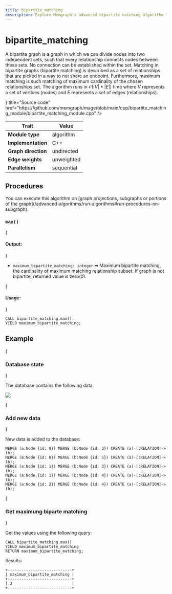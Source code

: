 ```yaml
---
title: bipartite_matching
description: Explore Memgraph's advanced bipartite matching algorithm to enhance your graph analysis capabilities. Get started with our documentation on the potential of advanced computation.
---
```



# bipartite_matching

A bipartite graph is a graph in which we can divide nodes into two independent
sets, such that every relationship connects nodes between these sets. No
connection can be established within the set. Matching in bipartite graphs
(bipartite matching) is described as a set of relationships that are picked in a
way to not share an endpoint. Furthermore, maximum matching is such matching of
maximum cardinality of the chosen relationships set. The algorithm runs in
$\mathcal{O}(|V|*|E|)$ time where $V$ represents a set of vertices (nodes) and $E$ represents a
set of edges (relationships).

<Cards>
  <Card
    icon={<GitHub />}
    title="Source code"
    href="https://github.com/memgraph/mage/blob/main/cpp/bipartite_matching_module/bipartite_matching_module.cpp"
  />
</Cards>

| Trait               | Value      |
| ------------------- | ---------- |
| **Module type**     | algorithm  |
| **Implementation**  | C++        |
| **Graph direction** | undirected |
| **Edge weights**    | unweighted |
| **Parallelism**     | sequential |

## Procedures

<Callout type="info">
You can execute this algorithm on [graph projections, subgraphs or portions of the graph](/advanced-algorithms/run-algorithms#run-procedures-on-subgraph).
</Callout>

### `max()`

{<h4> Output: </h4>}

* `maximum_bipartite_matching: integer` ➡ Maximum bipartite matching, the cardinality of maximum matching relationship subset. If graph is not bipartite, returned value is zero(0).

{<h4> Usage: </h4>}

```cypher
CALL bipartite_matching.max()
YIELD maximum_bipartite_matching;
```

## Example

<Steps>

{<h3> Database state </h3>} 

The database contains the following data: 

![](/pages/advanced-algorithms/available-algorithms/bipartite_matching/bipartite-matching-1.png)

{<h3> Add new data </h3>} 

New data is added to the database: 

```cypher
MERGE (a:Node {id: 0}) MERGE (b:Node {id: 3}) CREATE (a)-[:RELATION]->(b);
MERGE (a:Node {id: 0}) MERGE (b:Node {id: 5}) CREATE (a)-[:RELATION]->(b);
MERGE (a:Node {id: 1}) MERGE (b:Node {id: 3}) CREATE (a)-[:RELATION]->(b);
MERGE (a:Node {id: 1}) MERGE (b:Node {id: 4}) CREATE (a)-[:RELATION]->(b);
MERGE (a:Node {id: 2}) MERGE (b:Node {id: 4}) CREATE (a)-[:RELATION]->(b);
```

{<h3> Get maximung biparte matching </h3>} 

Get the values using the following query:

```cypher
CALL bipartite_matching.max()
YIELD maximum_bipartite_matching
RETURN maximum_bipartite_matching;
```

Results:

```plaintext
+----------------------------+
| maximum_bipartite_matching |
+----------------------------+
| 3                          |
+----------------------------+
```

</Steps>
